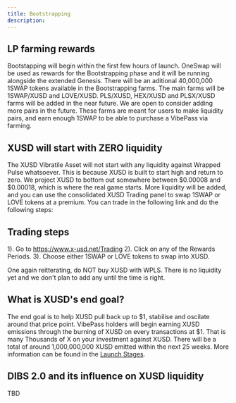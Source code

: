```yaml
---
title: Bootstrapping
description: 
---
```


## LP farming rewards

Bootstapping will begin within the first few hours of launch. OneSwap will be used as rewards for the Bootstrapping phase and it will be running alongside the extended Genesis. There will be an aditional 40,000,000 1SWAP tokens available in the Bootstrapping farms. The main farms will be 1SWAP/XUSD and LOVE/XUSD. PLS/XUSD, HEX/XUSD and PLSX/XUSD farms will be added in the near future. We are open to consider adding more pairs in the future. These farms are meant for users to make liquidity pairs, and earn enough 1SWAP to be able to purchase a VibePass via farming.

## XUSD will start with ZERO liquidity

The XUSD Vibratile Asset will not start with any liquidity against Wrapped Pulse whatsoever. This is because XUSD is built to start high and return to zero. We project XUSD to bottom out somewhere between $0.00008 and $0.00018, which is where the real game starts. More liquidity will be added, and you can use the consolidated XUSD Trading panel to swap 1SWAP or LOVE tokens at a premium. You can trade in the following link and do the following steps:

## Trading steps

1). Go to https://www.x-usd.net/Trading
2). Click on any of the Rewards Periods.
3). Choose either 1SWAP or LOVE tokens to swap into XUSD.

One again reitterating, do NOT buy XUSD with WPLS. There is no liquidity yet and we don't plan to add any until the time is right.

## What is XUSD's end goal?

The end goal is to help XUSD pull back up to $1, stabilise and oscilate around that price point. VibePass holders will begin earning XUSD emissions through the burning of XUSD on every transactions at $1. That is many Thousands of X on your investment against XUSD.
There will be a total of around 1,000,000,000 XUSD emitted within the next 25 weeks. More information can be found in the [Launch Stages](https://docs.x-usd.net/docs/Launch/Genesis).

## DIBS 2.0 and its influence on XUSD liquidity 

TBD

